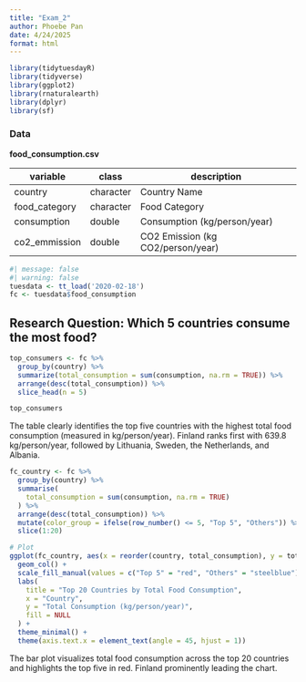 ```yaml
---
title: "Exam_2"
author: Phoebe Pan
date: 4/24/2025
format: html
---
```

```r
library(tidytuesdayR)
library(tidyverse)
library(ggplot2)
library(rnaturalearth)
library(dplyr)
library(sf)
```

### Data

**food_consumption.csv**

| variable      | class     | description                       |
|---------------|-----------|-----------------------------------|
| country       | character | Country Name                      |
| food_category | character | Food Category                     |
| consumption   | double    | Consumption (kg/person/year)      |
| co2_emmission | double    | CO2 Emission (kg CO2/person/year) |


```r
#| message: false
#| warning: false
tuesdata <- tt_load('2020-02-18')
fc <- tuesdata$food_consumption
```

## Research Question: Which 5 countries consume the most food?

```r
top_consumers <- fc %>%
  group_by(country) %>%
  summarize(total_consumption = sum(consumption, na.rm = TRUE)) %>%
  arrange(desc(total_consumption)) %>%
  slice_head(n = 5)

top_consumers
```
The table clearly identifies the top five countries with the highest total food consumption (measured in kg/person/year). Finland ranks first with 639.8 kg/person/year, followed by Lithuania, Sweden, the Netherlands, and Albania. 

```r
fc_country <- fc %>%
  group_by(country) %>%
  summarise(
    total_consumption = sum(consumption, na.rm = TRUE)
  ) %>%
  arrange(desc(total_consumption)) %>%
  mutate(color_group = ifelse(row_number() <= 5, "Top 5", "Others")) %>%
  slice(1:20) 

# Plot
ggplot(fc_country, aes(x = reorder(country, total_consumption), y = total_consumption, fill = color_group)) +
  geom_col() +
  scale_fill_manual(values = c("Top 5" = "red", "Others" = "steelblue")) +
  labs(
    title = "Top 20 Countries by Total Food Consumption",
    x = "Country",
    y = "Total Consumption (kg/person/year)",
    fill = NULL
  ) +
  theme_minimal() +
  theme(axis.text.x = element_text(angle = 45, hjust = 1))
```
The bar plot visualizes total food consumption across the top 20 countries and highlights the top five in red. Finland prominently leading the chart.
